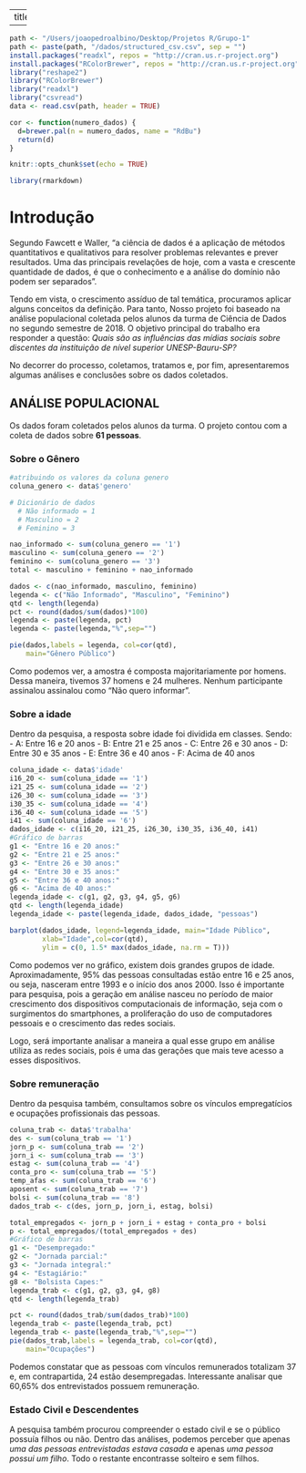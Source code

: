 
---
title: <center>"Análise de público"</center>
author: "Ana Cecília, Elisangela Santos, João Albino, Matheus Lopes, Pedro Silva e Vinicius Camargo"
output: pdf_document
mainfont: Arial
sansfont: Arial
fig_crop: false
toc: true
fontsize: 14pt
geometry: margin=0.5in
header-includes:
- \usepackage{booktabs}
- \usepackage{sectsty} \sectionfont{\centering \emph}

---

\pagebreak

```r
path <- "/Users/joaopedroalbino/Desktop/Projetos R/Grupo-1"
path <- paste(path, "/dados/structured_csv.csv", sep = "")
install.packages("readxl", repos = "http://cran.us.r-project.org")
install.packages("RColorBrewer", repos = "http://cran.us.r-project.org")
library("reshape2")
library("RColorBrewer")
library("readxl")
library("csvread")
data <- read.csv(path, header = TRUE)

cor <- function(numero_dados) {
  d=brewer.pal(n = numero_dados, name = "RdBu")
  return(d)
}
```

```r
knitr::opts_chunk$set(echo = TRUE)
```

```r
library(rmarkdown)
```

# Introdução

Segundo Fawcett e Waller, "a ciência de dados é a aplicação de métodos quantitativos e qualitativos para resolver problemas relevantes e prever resultados. Uma das principais revelações de hoje, com a vasta e crescente quantidade de dados, é que o conhecimento e a análise do domínio não podem ser separados".

Tendo em vista, o crescimento assíduo de tal temática, procuramos aplicar alguns conceitos da definição. Para tanto, Nosso projeto foi baseado na análise populacional coletada pelos alunos da turma de Ciência de Dados no segundo semestre de 2018. O objetivo principal do trabalho era responder a questão: *Quais são as influências das mídias sociais sobre discentes da instituição de nível superior UNESP-Bauru-SP?*

No decorrer do processo, coletamos, tratamos e, por fim, apresentaremos algumas análises e conclusões sobre os dados coletados.

## ANÁLISE POPULACIONAL

Os dados foram coletados pelos alunos da turma. O projeto contou com a coleta de dados sobre **61 pessoas**. 

### Sobre o Gênero

```r
#atribuindo os valores da coluna genero
coluna_genero <- data$'genero'

# Dicionário de dados
  # Não informado = 1
  # Masculino = 2
  # Feminino = 3

nao_informado <- sum(coluna_genero == '1')
masculino <- sum(coluna_genero == '2')
feminino <- sum(coluna_genero == '3')
total <- masculino + feminino + nao_informado

dados <- c(nao_informado, masculino, feminino)
legenda <- c("Não Informado", "Masculino", "Feminino")
qtd <- length(legenda)
pct <- round(dados/sum(dados)*100)
legenda <- paste(legenda, pct)
legenda <- paste(legenda,"%",sep="")
```

```r
pie(dados,labels = legenda, col=cor(qtd),
    main="Gênero Público")
```
Como podemos ver, a amostra é composta majoritariamente por homens. Dessa maneira, tivemos 37 homens e 24 mulheres. Nenhum participante assinalou assinalou como "Não quero informar".

### Sobre a idade

Dentro da pesquisa, a resposta sobre idade foi dividida em classes. Sendo: 
- A: Entre 16 e 20 anos
- B: Entre 21 e 25 anos
- C: Entre 26 e 30 anos
- D: Entre 30 e 35 anos
- E: Entre 36 e 40 anos
- F: Acima de 40 anos

```r
coluna_idade <- data$'idade'
i16_20 <- sum(coluna_idade == '1')
i21_25 <- sum(coluna_idade == '2')
i26_30 <- sum(coluna_idade == '3')
i30_35 <- sum(coluna_idade == '4')
i36_40 <- sum(coluna_idade == '5')
i41 <- sum(coluna_idade == '6')
dados_idade <- c(i16_20, i21_25, i26_30, i30_35, i36_40, i41)
#Gráfico de barras
g1 <- "Entre 16 e 20 anos:"
g2 <- "Entre 21 e 25 anos:"
g3 <- "Entre 26 e 30 anos:"
g4 <- "Entre 30 e 35 anos:"
g5 <- "Entre 36 e 40 anos:"
g6 <- "Acima de 40 anos:"
legenda_idade <- c(g1, g2, g3, g4, g5, g6)
qtd <- length(legenda_idade)
legenda_idade <- paste(legenda_idade, dados_idade, "pessoas")
```

```r
barplot(dados_idade, legend=legenda_idade, main="Idade Público", 
        xlab="Idade",col=cor(qtd),
        ylim = c(0, 1.5* max(dados_idade, na.rm = T)))
```

Como podemos ver no gráfico, existem dois grandes grupos de idade. Aproximadamente, 95% das pessoas consultadas estão entre 16 e 25 anos, ou seja, nasceram entre 1993 e o início dos anos 2000. Isso é importante para pesquisa, pois a geração em análise nasceu no período de maior crescimento dos dispositivos computacionais de informação, seja com o surgimentos do smartphones, a proliferação do uso de computadores pessoais e o crescimento das redes sociais.

Logo, será importante analisar a maneira a qual esse grupo em análise utiliza as redes sociais, pois é uma das gerações que mais teve acesso a esses dispositivos.

### Sobre remuneração

Dentro da pesquisa também, consultamos sobre os vínculos empregatícios e ocupações profissionais das pessoas.

```r
coluna_trab <- data$'trabalha'
des <- sum(coluna_trab == '1')
jorn_p <- sum(coluna_trab == '2')
jorn_i <- sum(coluna_trab == '3')
estag <- sum(coluna_trab == '4')
conta_pro <- sum(coluna_trab == '5')
temp_afas <- sum(coluna_trab == '6')
aposent <- sum(coluna_trab == '7')
bolsi <- sum(coluna_trab == '8')
dados_trab <- c(des, jorn_p, jorn_i, estag, bolsi)

total_empregados <- jorn_p + jorn_i + estag + conta_pro + bolsi
p <- total_empregados/(total_empregados + des)
#Gráfico de barras
g1 <- "Desempregado:"
g2 <- "Jornada parcial:"
g3 <- "Jornada integral:"
g4 <- "Estagiário:"
g8 <- "Bolsista Capes:"
legenda_trab <- c(g1, g2, g3, g4, g8)
qtd <- length(legenda_trab)
```

```r
pct <- round(dados_trab/sum(dados_trab)*100)
legenda_trab <- paste(legenda_trab, pct)
legenda_trab <- paste(legenda_trab,"%",sep="")
pie(dados_trab,labels = legenda_trab, col=cor(qtd),
    main="Ocupações")
```

Podemos constatar que as pessoas com vínculos remunerados totalizam 37 e, em contrapartida, 24 estão desempregadas. Interessante analisar que 60,65% dos entrevistados possuem remuneração.

### Estado Civil e Descendentes
A pesquisa também procurou compreender o estado civil e se o público possuía filhos ou não. Dentro das análises, podemos perceber que apenas *uma das pessoas entrevistadas estava casada* e apenas *uma pessoa possui um filho*. Todo o restante encontrasse solteiro e sem filhos.